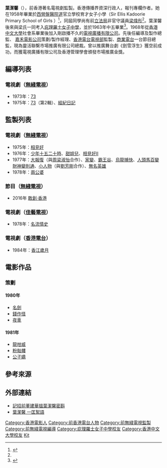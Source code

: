 '''葉潔馨'''（{{lang|en|Kitty Ip Kit Hing}}），前香港著名電視劇監製。香港傳播界資深行政人，報刊專欄作者。她在1958年畢業於[[西營盤|西營盤]][[醫院道|醫院道]]官立學校育才女子小學（Sir Ellis Kadoorie Primary School of Girls ）<ref name="育才女校畢業禮 畢業獲獎生名單">{{cite news |title=育才女校畢業禮 畢業獲獎生名單 |url=https://mmis.hkpl.gov.hk/coverpage/-/coverpage/view?_coverpage_WAR_mmisportalportlet_hsf=%E7%95%A2%E6%A5%AD%E7%A6%AE&_coverpage_WAR_mmisportalportlet_actual_q=%28%20verbatim_dc.collection%3A%28%22Old%5C%20HK%5C%20Newspapers%22%29%20%29%20AND+%28%20%28%20allTermsMandatory%3A%28true%29%20OR+all_dc.title%3A%28%E7%95%A2%E6%A5%AD%E7%A6%AE%29%20OR+all_dc.creator%3A%28%E7%95%A2%E6%A5%AD%E7%A6%AE%29%20OR+all_dc.contributor%3A%28%E7%95%A2%E6%A5%AD%E7%A6%AE%29%20OR+all_dc.subject%3A%28%E7%95%A2%E6%A5%AD%E7%A6%AE%29%20OR+fulltext%3A%28%E7%95%A2%E6%A5%AD%E7%A6%AE%29%20OR+all_dc.description%3A%28%E7%95%A2%E6%A5%AD%E7%A6%AE%29%20%29%20%29&_coverpage_WAR_mmisportalportlet_sort_field=dc.publicationdate_bsort&p_r_p_-1078056564_c=QF757YsWv5%2FH7zGe%2FKF%2BFCzepiwvo%2FEg&_coverpage_WAR_mmisportalportlet_o=222&_coverpage_WAR_mmisportalportlet_sort_order=desc&_coverpage_WAR_mmisportalportlet_filter=dc.publicationdate_dt%3A%5B1950-01-01T00%3A00%3A00Z+TO+1959-12-31T15%3A59%3A59Z%5D |page=12 |language= |publisher=華僑日報 | date=1958-12-09 |accessdate=2022-04-30 |quote= }}</ref>，同屆同學尚有前[[立法局|立法局]]非官守議員[[梁煒彤|梁煒彤]]<ref name="育才女校畢業禮 畢業獲獎生名單" />。葉潔馨後來與梁氏一同考入[[庇理羅士女子中學|庇理羅士女子中學]]，並於1963年中五畢業<ref>{{cite web |url=http://bogf.org/index.php/en/membership/member-list |title=Member List |website= |language= |author=庇理羅士舊生基金會 |date= |access-date=2022-04-30 |quote=}}</ref>。1968年從[[香港中文大學|香港中文大學]]社會系畢業後加入剛啟播不久的[[電視廣播有限公司|電視廣播有限公司]]。先後任編導及製作總監、 [[橙天嘉禾|嘉禾電影公司]]策劃/製作經理、[[香港電台|香港電台電視部]]監製、[[香港商業電台|商業電台]]一台節目總監，現為靈活聯繫市場推廣有限公司總裁。曾以推廣舞台劇《劍雪浮生》獲空前成功，而獲電視廣播有限公司及香港管理學會頒發市場推廣金獎。

==編導列表==
===電視劇（[[無綫電視|無綫電視]]）===
<!--早年難以查找, 可能未能完成-->
*1973年：[[七十三_(電視劇)|73]]
*1975年：[[七十三_(電視劇)|73]]（第2輯）、[[經紀日記|經紀日記]]

==監製列表==
===電視劇（[[無綫電視|無綫電視]]）===
<!--早年難以查找, 可能未能完成-->
*1975年：[[相見好|相見好]]
*1976年：[[少年十五二十時|少年十五二十時]]、[[甜姐兒_(1976年電視劇)|甜姐兒]]、[[相見好II|相見好II]]
*1977年：[[大報復_(電視劇)|大報復]]（與[[周梁淑怡|周梁淑怡]]合作）、[[家變_(1977年電視劇)|家變]]、[[霸王谷|霸王谷]]、[[烏龍捕快|烏龍捕快]]、[[人頭馬百變財神變則通|人頭馬百變財神變則通]]、[[小人物_(電視劇)|小人物]]（與[[劉芳剛|劉芳剛]]合作）、[[無名英雄_(電視劇)|無名英雄]]
*1978年：[[兩公婆|兩公婆]]

===節目（[[無綫電視|無綫電視]]）===
*2016年 [[敢創·香港|敢創·香港]]

===電視劇（[[佳藝電視|佳藝電視]]）===
*1978年：[[名流情史|名流情史]]

===電視劇（[[香港電台|香港電台]]）===
*1984年：[[香江歲月|香江歲月]]

==電影作品==
===策劃===
====1980年====
*[[名劍|名劍]]
*[[錢作怪_(1980年電影)|錢作怪]]
*[[夜車|夜車]]
====1981年====
*[[龍咁威|龍咁威]]
*[[粉骷髏|粉骷髏]]
*[[公子嬌|公子嬌]]

==參考來源==
{{reflist}}

==外部連結==
*[https://hk.news.appledaily.com/breaking/realtime/article/20140904/52868733  記招前董建華搵葉潔馨密斟] {{Wayback|url=https://hk.news.appledaily.com/breaking/realtime/article/20140904/52868733 |date=20190428092625 }}
*[https://skypost.ulifestyle.com.hk/column/sras328/slide%3Fp%3D4   葉潔馨 一匡絮語] {{Wayback|url=https://skypost.ulifestyle.com.hk/column/sras328/slide%3Fp%3D4 |date=20190212011956 }}

{{DEFAULTSORT:yip}}
{{無綫電視劇集監製}}
[[Category:香港電影人|Category:香港電影人]]
[[Category:前香港電台人物|Category:前香港電台人物]]
[[Category:前無綫電視監製|Category:前無綫電視監製]]
[[Category:前無綫電視編導|Category:前無綫電視編導]]
[[Category:庇理羅士女子中學校友|Category:庇理羅士女子中學校友]]
[[Category:香港中文大學校友|Category:香港中文大學校友]]
[[Category:葉姓|Kit]]
